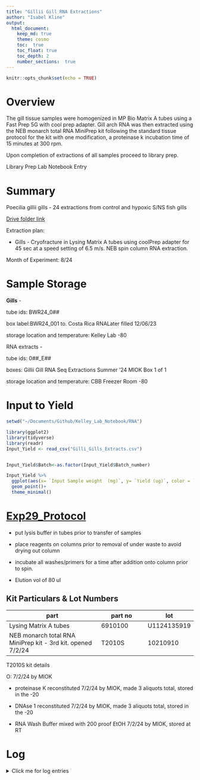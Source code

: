 ```yaml
---
title: "Gillii Gill RNA Extractions"
author: "Isabel Kline"
output:  
  html_document:
    keep_md: true
    theme: cosmo
    toc:  true
    toc_float: true
    toc_depth: 2
    number_sections:  true
---
```


```r
knitr::opts_chunk$set(echo = TRUE)
```

# Overview

The gill tissue samples were homogenized in MP Bio Matrix A tubes using a Fast Prep 5G with cool prep adapter. Gill arch RNA was then extracted using the NEB monarch total RNA MiniPrep kit following the standard tissue protocol for the kit with one modification, a proteinase k incubation time of 15 minutes at 300 rpm.

Upon completion of extractions of all samples proceed to library prep.

Library Prep Lab Notebook Entry

# Summary

Poecilia gillii gills - 24 extractions from control and hypoxic S/NS fish gills

[Drive folder link](https://drive.google.com/drive/folders/1N9ebukVfd9IsLPw2OFkqJCr_8oMp0GTy)

Extraction plan:

-   Gills - Cryofracture in Lysing Matrix A tubes using coolPrep adapter for 45 sec at a speed setting of 6.5 m/s. NEB spin column RNA extraction.

Month of Experiment: 8/24

# Sample Storage

**Gills** *-*

tube ids: BWR24_0##

box label:BWR24_001 to. Costa Rica RNALater filled 12/06/23

storage location and temperature: Kelley Lab -80

RNA extracts -

tube ids: 0##\_E##

boxes: Gillii Gill RNA Seq Extractions Summer '24 MIOK Box 1 of 1

storage location and temperature: CBB Freezer Room -80

# Input to Yield

```r
setwd("~/Documents/Github/Kelley_Lab_Notebook/RNA")

library(ggplot2)
library(tidyverse)
library(readr)
Input_Yield <- read_csv("Gilli_Gills_Extracts.csv")


Input_Yield$Batch<-as.factor(Input_Yield$Batch_number)

Input_Yield %>%
  ggplot(aes(x= `Input Sample weight  (mg)`, y= `Yield (ug)`, color = `Treatment`))+
  geom_point()+
  theme_minimal()

```

# [Exp29_Protocol](https://docs.google.com/spreadsheets/d/1mdKU-nXcEaraULA1sr7dwBripUXnzSDtDnUGB7AWCd8/edit?gid=925856207#gid=925856207)

-   put lysis buffer in tubes prior to transfer of samples

-   place reagents on columns prior to removal of under waste to avoid drying out column

-   incubate all washes/primers for a time after addition onto column prior to spin.

-   Elution vol of 80 ul

## Kit Particulars & Lot Numbers

| part                                                        | part no | lot         |
|------------------------------------|------------------|------------------|
| Lysing Matrix A tubes                                       | 6910100 | U1124135919 |
| NEB monarch total RNA MiniPrep kit - 3rd kit. opened 7/2/24 | T2010S  | 10210910    |

T2010S kit details

O: 7/2/24 by MIOK

-   proteinase K reconstituted 7/2/24 by MIOK, made 3 aliquots total, stored in the -20

-   DNAse 1 reconstituted 7/2/24 by MIOK, made 3 aliquots total, stored in the -20

-   RNA Wash Buffer mixed with 200 proof EtOH 7/2/24 by MIOK, stored at RT

# Log

<details>

<summary>Click me for log entries</summary>

### 08/01/2024

Set up documents today. Labeled RNA extraction tubes today. Randomized order of sample processing from the initial sample sheet.

### 08/02/2024

12 extractions

decided to do 15 min proteinase K digestion at 300 rpm

post priming wash incubated for 2 min on top of col prior to spin down

2nd and final wash incuabted for 3 min atop of the col prior to 2 min spin down

elution volume was 80 ul

### 08/06/2024

12 extractions

15 min proteinase K digestion at 300 rpm

post priming wash incubated for 2 min on top of col prior to spin down

2nd and final wash incuabted for 3 min atop of the col prior to 2 min spin down

elution volume was 80 ul

</details>

